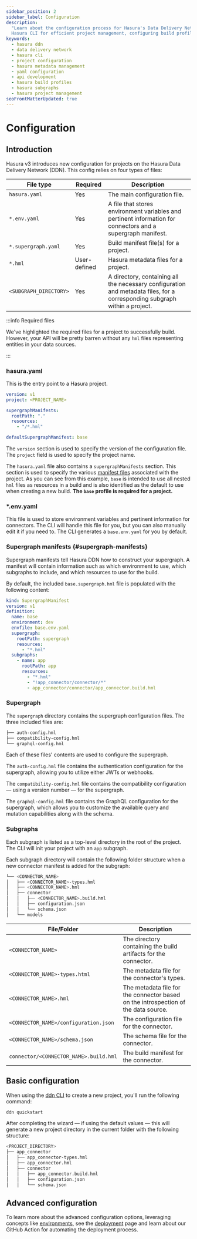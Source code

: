 ```yaml
---
sidebar_position: 2
sidebar_label: Configuration
description:
  "Learn about the configuration process for Hasura's Data Delivery Network. Discover detailed instructions on utilizing
  Hasura CLI for efficient project management, configuring build profiles and subgraphs."
keywords:
  - hasura ddn
  - data delivery network
  - hasura cli
  - project configuration
  - hasura metadata management
  - yaml configuration
  - api development
  - hasura build profiles
  - hasura subgraphs
  - hasura project management
seoFrontMatterUpdated: true
---
```


# Configuration

## Introduction

Hasura v3 introduces new configuration for projects on the Hasura Data Delivery Network (DDN). This config relies on
four types of files:

| File type              | Required     | Description                                                                                                                |
| ---------------------- | ------------ | -------------------------------------------------------------------------------------------------------------------------- |
| `hasura.yaml`          | Yes          | The main configuration file.                                                                                               |
| `*.env.yaml`           | Yes          | A file that stores environment variables and pertinent information for connectors and a supergraph manifest.               |
| `*.supergraph.yaml`    | Yes          | Build manifest file(s) for a project.                                                                                      |
| `*.hml`                | User-defined | Hasura metadata files for a project.                                                                                       |
| `<SUBGRAPH_DIRECTORY>` | Yes          | A directory, containing all the necessary configuration and metadata files, for a corresponding subgraph within a project. |

:::info Required files

We've highlighted the required files for a project to successfully build. However, your API will be pretty barren
without any `hml` files representing entities in your data sources.

:::

### hasura.yaml

This is the entry point to a Hasura project.

```yaml
version: v1
project: <PROJECT_NAME>

supergraphManifests:
  rootPath: "."
  resources:
    - "/*.hml"

defaultSupergraphManifest: base
```

The `version` section is used to specify the version of the configuration file. The `project` field is used to specify
the project name.

The `hasura.yaml` file also contains a `supergraphManifests` section. This section is used to specify the various
[manifest files](#supergraph-manifests) associated with the project. As you can see from this example, `base` is
intended to use all nested `hml` files as resources in a build and is also identified as the default to use when
creating a new build. **The `base` profile is required for a project.**

### \*.env.yaml

This file is used to store environment variables and pertinent information for connectors. The CLI will handle this file
for you, but you can also manually edit it if you need to. The CLI generates a `base.env.yaml` for you by default.

### Supergraph manifests {#supergraph-manifests}

Supergraph manifests tell Hasura DDN how to construct your supergraph. A manifest will contain information such as which
environment to use, which subgraphs to include, and which resources to use for the build.

By default, the included `base.supergraph.hml` file is populated with the following content:

```yaml
kind: SupergraphManifest
version: v1
definition:
  name: base
  environment: dev
  envfile: base.env.yaml
  supergraph:
    rootPath: supergraph
    resources:
      - "*.hml"
  subgraphs:
    - name: app
      rootPath: app
      resources:
        - "*.hml"
        - "!app_connector/connector/*"
        - app_connector/connector/app_connector.build.hml
```

### Supergraph

The `supergraph` directory contains the supergraph configuration files. The three included files are:

```bash
├── auth-config.hml
├── compatibility-config.hml
└── graphql-config.hml
```

Each of these files' contents are used to configure the supergraph.

The `auth-config.hml` file contains the authentication configuration for the supergraph, allowing you to utilize either
JWTs or webhooks.

The `compatibility-config.hml` file contains the compatibility configuration — using a version number — for the
supergraph.

The `graphql-config.hml` file contains the GraphQL configuration for the supergraph, which allows you to customize the
available query and mutation capabilities along with the schema.

### Subgraphs

Each subgraph is listed as a top-level directory in the root of the project. The CLI will init your project with an
`app` subgraph.

Each subgraph directory will contain the following folder structure when a new connector manifest is added for the
subgraph:

```bash
└── <CONNECTOR_NAME>
│   ├── <CONNECTOR_NAME>-types.hml
│   ├── <CONNECTOR_NAME>.hml
│   ├── connector
│   │   ├── <CONNECTOR_NAME>.build.hml
│   │   ├── configuration.json
│   │   └── schema.json
│   └── models
```

| File/Folder                            | Description                                                                        |
| -------------------------------------- | ---------------------------------------------------------------------------------- |
| `<CONNECTOR_NAME>`                     | The directory containing the build artifacts for the connector.                    |
| `<CONNECTOR_NAME>-types.html`          | The metadata file for the connector's types.                                       |
| `<CONNECTOR_NAME>.hml`                 | The metadata file for the connector based on the introspection of the data source. |
| `<CONNECTOR_NAME>/configuration.json`  | The configuration file for the connector.                                          |
| `<CONNECTOR_NAME>/schema.json`         | The schema file for the connector.                                                 |
| `connector/<CONNECTOR_NAME>.build.hml` | The build manifest for the connector.                                              |

## Basic configuration

When using the [ddn CLI](/cli/overview.mdx) to create a new project, you'll run the following command:

```bash
ddn quickstart
```

After completing the wizard — if using the default values — this will generate a new project directory in the current
folder with the following structure:

```bash
<PROJECT_DIRECTORY>
├── app_connector
│   ├── app_connector-types.hml
│   ├── app_connector.hml
│   ├── connector
│   │   ├── app_connector.build.hml
│   │   ├── configuration.json
│   │   └── schema.json
```

## Advanced configuration

To learn more about the advanced configuration options, leveraging concepts like
[environments](/ci-cd/environments.mdx), see the [deployment](#) page and learn about our GitHub Action for automating
the deployment process.
